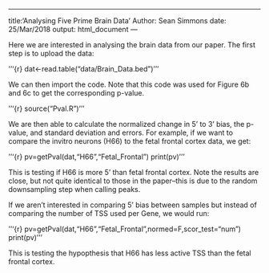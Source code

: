 ___
title:'Analysing Five Prime Brain Data'
Author: Sean Simmons
date: 25/Mar/2018
output: html_document
---

Here we are interested in analysing the brain data from our paper. The first step is to upload the data:

'''{r}
dat<-read.table("data/Brain_Data.bed")
'''

We can then import the code. Note that this code was used for Figure 6b and 6c to get the corresponding p-value.

'''{r}
source("Pval.R")
'''

We are then able to calculate the normalized change in 5' to 3' bias, the p-value, and standard deviation and errors. For example, if we want to compare the invitro neurons (H66) to the fetal frontal cortex data, we get:

'''{r}
pv=getPval(dat,"H66","Fetal_Frontal")
print(pv)
'''

This is testing if H66 is more 5' than fetal frontal cortex. Note the results are close, but not quite identical to those in the paper--this is due to the random downsampling step when calling peaks.

If we aren't interested in comparing 5' bias between samples but instead of comparing the number of TSS used per Gene, we would run:

'''{r}
pv=getPval(dat,"H66","Fetal_Frontal",normed=F,scor_test="num")
print(pv)
'''

This is testing the hypopthesis that H66 has less active TSS than the fetal frontal cortex.

